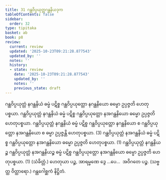 ```yaml
---
title: 31 ဂန္ထဝိပ္ပယုတ္တဂန္ထနိယဒုက
tableOfContents: false
sidebar:
  order: 32
type: tipitaka
basket: ab
book: p8
review:
  current: review
  updated: '2025-10-23T09:21:28.877543'
  updated_by: ''
  notes: ''
  history:
  - state: review
    date: '2025-10-23T09:21:28.877543'
    updated_by: ''
    notes: ''
    previous_state: draft
---
```



<ReviewStatus review={frontmatter.review} showDetails={true} />

<HypothesisAnnotation frontmatter={frontmatter} />

<DynamicBreadcrumb />

<Division number="45" book="p8" e="ch" v="40" p="90">

<Paragraph number="145" book="p8">
ဂန္ထဝိပ္ပယုတ္တံ နဂန္ထနိယံ ဓမ္မံ ပဋိစ္စ ဂန္ထဝိပ္ပယုတ္တော နဂန္ထနိယော ဓမ္မော ဥပ္ပဇ္ဇတိ ဟေတုပစ္စယာ. ဂန္ထဝိပ္ပယုတ္တံ နဂန္ထနိယံ ဓမ္မံ ပဋိစ္စ ဂန္ထဝိပ္ပယုတ္တော နအဂန္ထနိယော ဓမ္မော ဥပ္ပဇ္ဇတိ ဟေတုပစ္စယာ. ဂန္ထဝိပ္ပယုတ္တံ နဂန္ထနိယံ ဓမ္မံ ပဋိစ္စ ဂန္ထဝိပ္ပယုတ္တော နဂန္ထနိယော စ ဂန္ထဝိပ္ပယုတ္တော နအဂန္ထနိယော စ ဓမ္မာ ဥပ္ပဇ္ဇန္တိ ဟေတုပစ္စယာ. (3)
</Paragraph>

<Paragraph number="146" book="p8">
ဂန္ထဝိပ္ပယုတ္တံ နအဂန္ထနိယံ ဓမ္မံ ပဋိစ္စ ဂန္ထဝိပ္ပယုတ္တော နအဂန္ထနိယော ဓမ္မော ဥပ္ပဇ္ဇတိ ဟေတုပစ္စယာ. (1)
</Paragraph>

<Paragraph number="147" book="p8">
ဂန္ထဝိပ္ပယုတ္တံ နဂန္ထနိယဉ္စ ဂန္ထဝိပ္ပယုတ္တံ နအဂန္ထနိယဉ္စ ဓမ္မံ ပဋိစ္စ ဂန္ထဝိပ္ပယုတ္တော နအဂန္ထနိယော ဓမ္မော ဥပ္ပဇ္ဇတိ ဟေတုပစ္စယာ. (1) (သံခိတ္တံ.)
</Paragraph>

<Paragraph number="148" book="p8">
ဟေတုယာ ပဉ္စ, အာရမ္မဏေ ဒွေ …ပေ…  အဝိဂတေ ပဉ္စ. (သဗ္ဗတ္ထ ဝိတ္ထာရော.)

</Paragraph>
</Division>

<Paragraph number="149" type="center" book="p8">
ဂန္ထဂေါစ္ဆကံ နိဋ္ဌိတံ.
</Paragraph>